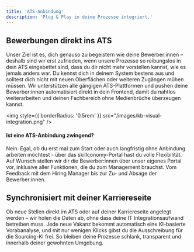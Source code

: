 ```yaml
---
title: 'ATS-Anbindung'
description: 'Plug & Play in deine Prozesse integriert.'
---
```


## Bewerbungen direkt ins ATS

Unser Ziel ist es, dich genauso zu begeistern wie deine Bewerber:innen – deshalb sind wir erst zufrieden, 
wenn unsere Prozesse so reibungslos in dein ATS eingebettet sind, dass du dir nicht mehr vorstellen kannst, 
wie es jemals anders war. Du kennst dich in deinem System bestens aus und solltest dich nicht mit neuen Oberflächen 
oder weiteren Zugängen mühen müssen. Wir unterstützen alle gängigen ATS-Plattformen und pushen deine Bewerber:innen 
automatisiert direkt in dein Frontend, damit du nahtlos weiterarbeiten und deinen Fachbereich ohne Medienbrüche 
überzeugen kannst.



<img
  style={{ borderRadius: '0.5rem' }}
  src="/images/kb-visual-integration.png"
/>

#### Ist eine ATS-Anbindung zwingend? ####

Nein. Egal, ob du erst mal zum Start oder auch langfristig ohne Anbindung arbeiten möchtest - über das skillconomy-Portal hast du volle Flexibilität. Auf Wunsch stellen wir dir die Bewerber:innen über 
unser eigenes Portal vor, inklusive aller Funktionen, die du zum Management brauchst. Vom Feedback mit dem Hiring Manager 
bis zur Zu- und Absage der Bewerber:innen. 

## Synchronisiert mit deiner Karriereseite

Ob neue Stellen direkt im ATS oder auf deiner Karriereseite angelegt werden – wir holen die Daten ab, ohne dass deine IT Integrationsaufwand betreiben muss. 
Jede neue Vakanz bekommt automatisch eine KI-basierte Vorabanalyse, und mit nur wenigen Klicks gibst du die Ausschreibung für die Sourcing-KI frei. So bleiben deine Prozesse schlank, transparent und innerhalb deiner gewohnten Umgebung.

[comment]: # (This actually is the most platform independent comment)